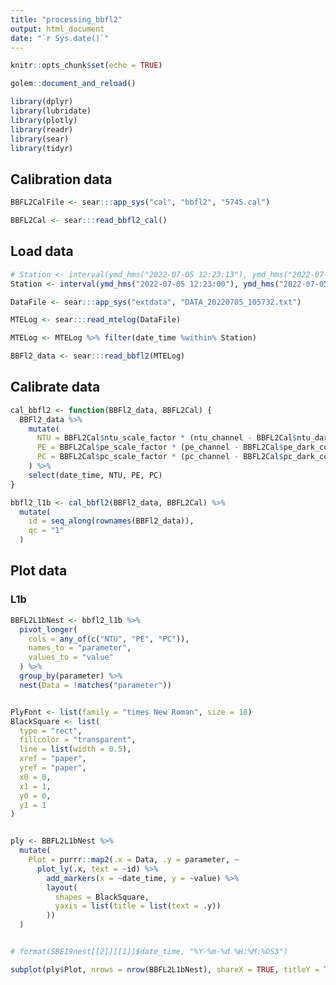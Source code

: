 ```yaml
---
title: "processing_bbfl2"
output: html_document
date: "`r Sys.date()`"
---
```


```r
knitr::opts_chunk$set(echo = TRUE)

golem::document_and_reload()

library(dplyr)
library(lubridate)
library(plotly)
library(readr)
library(sear)
library(tidyr)
```

## Calibration data

```r
BBFL2CalFile <- sear:::app_sys("cal", "bbfl2", "5745.cal")

BBFL2Cal <- sear:::read_bbfl2_cal()
```


## Load data

```r
# Station <- interval(ymd_hms("2022-07-05 12:23:13"), ymd_hms("2022-07-05 12:23:15"))
Station <- interval(ymd_hms("2022-07-05 12:23:00"), ymd_hms("2022-07-05 12:24:00"))

DataFile <- sear:::app_sys("extdata", "DATA_20220705_105732.txt")

MTELog <- sear:::read_mtelog(DataFile)

MTELog <- MTELog %>% filter(date_time %within% Station)

BBFl2_data <- sear:::read_bbfl2(MTELog)
```

## Calibrate data

```r
cal_bbfl2 <- function(BBFl2_data, BBFL2Cal) {
  BBFl2_data %>%
    mutate(
      NTU = BBFL2Cal$ntu_scale_factor * (ntu_channel - BBFL2Cal$ntu_dark_count),
      PE = BBFL2Cal$pe_scale_factor * (pe_channel - BBFL2Cal$pe_dark_count),
      PC = BBFL2Cal$pc_scale_factor * (pc_channel - BBFL2Cal$pc_dark_count)
    ) %>%
    select(date_time, NTU, PE, PC)
}

bbfl2_l1b <- cal_bbfl2(BBFl2_data, BBFL2Cal) %>%
  mutate(
    id = seq_along(rownames(BBFl2_data)),
    qc = "1"
  )
```

## Plot data

### L1b

```r
BBFL2L1bNest <- bbfl2_l1b %>%
  pivot_longer(
    cols = any_of(c("NTU", "PE", "PC")),
    names_to = "parameter",
    values_to = "value"
  ) %>%
  group_by(parameter) %>%
  nest(Data = !matches("parameter"))


PlyFont <- list(family = "times New Roman", size = 18)
BlackSquare <- list(
  type = "rect",
  fillcolor = "transparent",
  line = list(width = 0.5),
  xref = "paper",
  yref = "paper",
  x0 = 0,
  x1 = 1,
  y0 = 0,
  y1 = 1
)


ply <- BBFL2L1bNest %>%
  mutate(
    Plot = purrr::map2(.x = Data, .y = parameter, ~
      plot_ly(.x, text = ~id) %>%
        add_markers(x = ~date_time, y = ~value) %>%
        layout(
          shapes = BlackSquare,
          yaxis = list(title = list(text = .y))
        ))
  )


# format(SBE19nest[[2]][[1]]$date_time, "%Y-%m-%d %H:%M:%OS3")

subplot(ply$Plot, nrows = nrow(BBFL2L1bNest), shareX = TRUE, titleY = TRUE)
```

